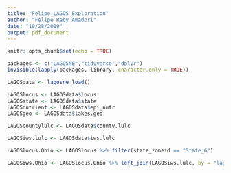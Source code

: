 ```yaml
---
title: "Felipe_LAGOS_Exploration"
author: "Felipe Raby Amadori"
date: "10/28/2019"
output: pdf_document
---
```


```r
knitr::opts_chunk$set(echo = TRUE)
```

```r
packages <- c("LAGOSNE","tidyverse","dplyr")
invisible(lapply(packages, library, character.only = TRUE)) 

LAGOSdata <- lagosne_load()

LAGOSlocus <- LAGOSdata$locus
LAGOSstate <- LAGOSdata$state
LAGOSnutrient <- LAGOSdata$epi_nutr
LAGOSgeo <- LAGOSdata$lakes.geo

LAGOScountylulc <- LAGOSdata$county.lulc

LAGOSiws.lulc <- LAGOSdata$iws.lulc

LAGOSlocus.Ohio <- LAGOSlocus %>% filter(state_zoneid == "State_6")

LAGOSiws.Ohio <- LAGOSlocus.Ohio %>% left_join(LAGOSiws.lulc, by = "lagoslakeid")


```

